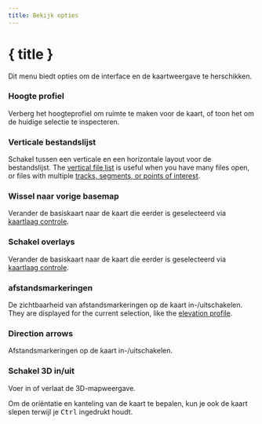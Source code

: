 ```yaml
---
title: Bekijk opties
---
```


<script lang="ts">
</script>

# { title }

Dit menu biedt opties om de interface en de kaartweergave te herschikken.

### <MountainSnow size="16" class="inline-block" style="margin-bottom: 2px" /> Hoogte profiel

Verberg het hoogteprofiel om ruimte te maken voor de kaart, of toon het om de huidige selectie te inspecteren.

### <GalleryVertical size="16" class="inline-block" style="margin-bottom: 2px" /> Verticale bestandslijst

Schakel tussen een verticale en een horizontale layout voor de bestandslijst.
The [vertical file list](../files-and-stats) is useful when you have many files open, or files with multiple [tracks, segments, or points of interest](../gpx).

### <Map size="16" class="inline-block" style="margin-bottom: 2px" /> Wissel naar vorige basemap

Verander de basiskaart naar de kaart die eerder is geselecteerd via [kaartlaag controle](../map-controls).

### <Layers2 size="16" class="inline-block" style="margin-bottom: 2px" /> Schakel overlays

Verander de basiskaart naar de kaart die eerder is geselecteerd via [kaartlaag controle](../map-controls).

### <Coins size="16" class="inline-block" style="margin-bottom: 2px" /> afstandsmarkeringen

De zichtbaarheid van afstandsmarkeringen op de kaart in-/uitschakelen.
They are displayed for the current selection, like the [elevation profile](../files-and-stats).

### <Milestone size="16" class="inline-block" style="margin-bottom: 2px" /> Direction arrows

Afstandsmarkeringen op de kaart in-/uitschakelen.

### <Box size="16" class="inline-block" style="margin-bottom: 2px" /> Schakel 3D in/uit

Voer in of verlaat de 3D-mapweergave.

<DocsNote>

Om de oriëntatie en kanteling van de kaart te bepalen, kun je ook de kaart slepen terwijl je <kbd>Ctrl</kbd> ingedrukt houdt.

</DocsNote>
